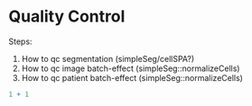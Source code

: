 # Quality Control

Steps:

1.    How to qc segmentation (simpleSeg/cellSPA?)
2.    How to qc image batch-effect (simpleSeg::normalizeCells)
3.    How to qc patient batch-effect (simpleSeg::normalizeCells)

```r
1 + 1
```
